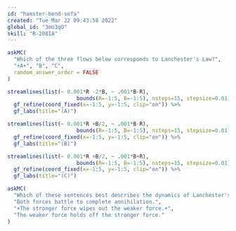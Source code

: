 ```yaml
---
id: "hamster-bend-sofa"
created: "Tue Mar 22 09:43:58 2022"
global_id: "3mU3qO"
skill: "R-208IA"
---
```




```r
askMC(
  "Which of the three flows below corresponds to Lanchester's Law?",
  "+A+", "B", "C",
  random_answer_order = FALSE
)
```

```r
streamlines(list(~ 0.001*R -2*B, ~ .001*B-R), 
                      bounds(R=-1:5, B=-1:5), nsteps=15, stepsize=0.01) %>%
  gf_refine(coord_fixed(x=-1:5, y=-1:5, clip="on")) %>%
  gf_labs(title="(A)")

streamlines(list(~ 0.001*R +B/2, ~ .001*B-R), 
                      bounds(R=-1:5, B=-1:5), nsteps=15, stepsize=0.01) %>%
  gf_refine(coord_fixed(x=-1:5, y=-1:5, clip="on")) %>%
  gf_labs(title="(B)")

streamlines(list(~ 0.001*R +B/2, ~ .001*B+R), 
                      bounds(R=-1:5, B=-1:5), nsteps=15, stepsize=0.01) %>%
  gf_refine(coord_fixed(x=-1:5, y=-1:5, clip="on")) %>%
  gf_labs(title="(C)")
```

```r
askMC(
  "Which of these sentences best describes the dynamics of Lanchester's Law?",
  "Both forces battle to complete annihilation.",
  "+The stronger force wipes out the weaker force.+",
  "The weaker force holds off the stronger force."
)
```



